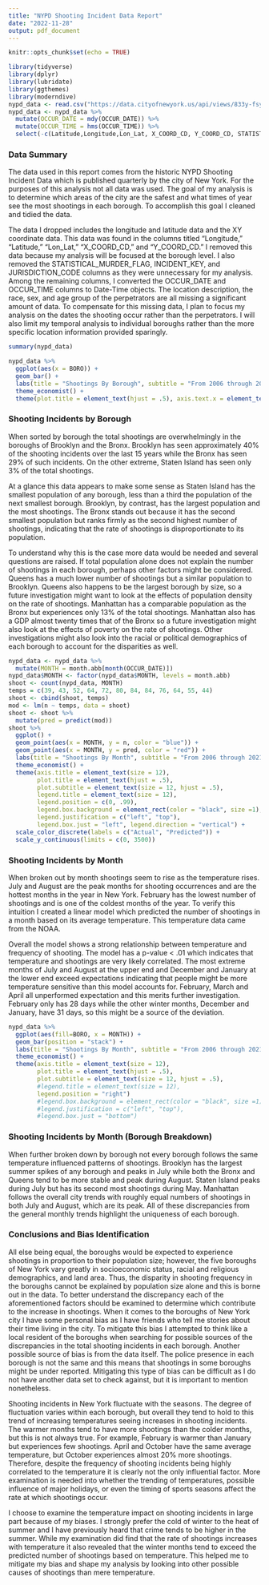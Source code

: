---
title: "NYPD Shooting Incident Data Report"
date: "2022-11-28"
output: pdf_document
---

```{r setup, include=FALSE}
knitr::opts_chunk$set(echo = TRUE)
```

```{r, message=FALSE}
library(tidyverse)
library(dplyr)
library(lubridate)
library(ggthemes)
library(moderndive)
nypd_data <- read.csv("https://data.cityofnewyork.us/api/views/833y-fsy8/rows.csv?accessType=DOWNLOAD")
nypd_data <- nypd_data %>%
  mutate(OCCUR_DATE = mdy(OCCUR_DATE)) %>%
  mutate(OCCUR_TIME = hms(OCCUR_TIME)) %>%
  select(-c(Latitude,Longitude,Lon_Lat, X_COORD_CD, Y_COORD_CD, STATISTICAL_MURDER_FLAG, INCIDENT_KEY, JURISDICTION_CODE))
```

### Data Summary

  The data used in this report comes from the historic NYPD Shooting Incident Data which is published quarterly by the city of New York. For the purposes of this analysis not all data was used. The goal of my analysis is to determine which areas of the city are the safest and what times of year see the most shootings in each borough. To accomplish this goal I cleaned and tidied the data.

  The data I dropped includes the longitude and latitude data and the XY coordinate data. This data was found in the columns titled "Longitude," "Latitude," "Lon_Lat," "X_COORD_CD," and "Y_COORD_CD." I removed this data because my analysis will be focused at the borough level. I also removed the STATISTICAL_MURDER_FLAG, INCIDENT_KEY, and JURISDICTION_CODE columns as they were unnecessary for my analysis. Among the remaining columns, I converted the OCCUR_DATE and OCCUR_TIME columns to Date-Time objects. The location description, the race, sex, and age group of the perpetrators are all missing a significant amount of data. To compensate for this missing data, I plan to focus my analysis on the dates the shooting occur rather than the perpetrators. I will also limit my temporal analysis to individual boroughs rather than the more specific location information provided sparingly.


```{r}
summary(nypd_data)
```

```{r,fig.height=5}
nypd_data %>%
  ggplot(aes(x = BORO)) +
  geom_bar() +
  labs(title = "Shootings By Borough", subtitle = "From 2006 through 2021", y= "Total Shootings", x= "Borough") +
  theme_economist() +
  theme(plot.title = element_text(hjust = .5), axis.text.x = element_text(angle = 90), plot.subtitle = element_text(size = 12, hjust = .5), axis.title = element_text(size = 12))
```

### Shooting Incidents by Borough

  When sorted by borough the total shootings are overwhelmingly in the boroughs of Brooklyn and the Bronx. Brooklyn has seen approximately 40% of the shooting incidents over the last 15 years while the Bronx has seen 29% of such incidents. On the other extreme, Staten Island has seen only 3% of the total shootings.
  
  At a glance this data appears to make some sense as Staten Island has the smallest population of any borough, less than a third the population of the next smallest borough. Brooklyn, by contrast, has the largest population and the most shootings. The Bronx stands out because it has the second smallest population but ranks firmly as the second highest number of shootings, indicating that the rate of shootings is disproportionate to its population.
  
  To understand why this is the case more data would be needed and several questions are raised. If total population alone does not explain the number of shootings in each borough, perhaps other factors might be considered. Queens has a much lower number of shootings but a similar population to Brooklyn. Queens also happens to be the largest borough by size, so a future investigation might want to look at the effects of population density on the rate of shootings. Manhattan has a comparable population as the Bronx but experiences only 13% of the total shootings. Manhattan also has a GDP almost twenty times that of the Bronx so a future investigation might also look at the effects of poverty on the rate of shootings. Other investigations might also look into the racial or political demographics of each borough to account for the disparities as well.

```{r}
nypd_data <- nypd_data %>%
  mutate(MONTH = month.abb[month(OCCUR_DATE)])
nypd_data$MONTH <- factor(nypd_data$MONTH, levels = month.abb)
shoot <- count(nypd_data, MONTH)
temps = c(39, 43, 52, 64, 72, 80, 84, 84, 76, 64, 55, 44)
shoot <- cbind(shoot, temps)
mod <- lm(n ~ temps, data = shoot)
shoot <- shoot %>%
  mutate(pred = predict(mod))
shoot %>%
  ggplot() +    
  geom_point(aes(x = MONTH, y = n, color = "blue")) +
  geom_point(aes(x = MONTH, y = pred, color = "red")) +
  labs(title = "Shootings By Month", subtitle = "From 2006 through 2021", y= "Total Shootings", x= "Month", colour = "Legend") +
  theme_economist() +
  theme(axis.title = element_text(size = 12),
        plot.title = element_text(hjust = .5),
        plot.subtitle = element_text(size = 12, hjust = .5),
        legend.title = element_text(size = 12),
        legend.position = c(0, .99),
        legend.box.background = element_rect(color = "black", size =1), 
        legend.justification = c("left", "top"), 
        legend.box.just = "left", legend.direction = "vertical") +
  scale_color_discrete(labels = c("Actual", "Predicted")) +
  scale_y_continuous(limits = c(0, 3500))
```

### Shooting Incidents by Month

  When broken out by month shootings seem to rise as the temperature rises. July and August are the peak months for shooting occurrences and are the hottest months in the year in New York. February has the lowest number of shootings and is one of the coldest months of the year. To verify this intuition I created a linear model which predicted the number of shootings in a month based on its average temperature. This temperature data came from the NOAA.
  
  Overall the model shows a strong relationship between temperature and frequency of shooting. The model has a p-value < .01 which indicates that temperature and shootings are very likely correlated. The most extreme months of July and August at the upper end and December and January at the lower end exceed expectations indicating that people might be more temperature sensitive than this model accounts for. February, March and April all unperformed expectation and this merits further investigation. February only has 28 days while the other winter months, December and January, have 31 days, so this might be a source of the deviation.

```{r, fig.width=8}
nypd_data %>%
  ggplot(aes(fill=BORO, x = MONTH)) +
  geom_bar(position = "stack") +
  labs(title = "Shootings By Month", subtitle = "From 2006 through 2021", y= "Total Shootings", x= "Month", colour = "Legend") +
  theme_economist() +
  theme(axis.title = element_text(size = 12),
        plot.title = element_text(hjust = .5),
        plot.subtitle = element_text(size = 12, hjust = .5),
        #legend.title = element_text(size = 12),
        legend.position = "right")
        #legend.box.background = element_rect(color = "black", size =1), 
        #legend.justification = c("left", "top"), 
        #legend.box.just = "bottom")
```

### Shooting Incidents by Month (Borough Breakdown)
  When further broken down by borough not every borough follows the same temperature influenced patterns of shootings. Brooklyn has the largest summer spikes of any borough and peaks in July while both the Bronx and Queens tend to be more stable and peak during August. Staten Island peaks during July but has its second most shootings during May. Manhattan follows the overall city trends with roughly equal numbers of shootings in both July and August, which are its peak. All of these discrepancies from the general monthly trends highlight the uniqueness of each borough.

### Conclusions and Bias Identification
  
  All else being equal, the boroughs would be expected to experience shootings in proportion to their population size; however, the five boroughs of New York vary greatly in socioeconomic status, racial and religious demographics, and land area. Thus, the disparity in shooting frequency in the boroughs cannot be explained by population size alone and this is borne out in the data. To better understand the discrepancy each of the aforementioned factors should be examined to determine which contribute to the increase in shootings.
    When it comes to the boroughs of New York city I have some personal bias as I have friends who tell me stories about their time living in the city. To mitigate this bias I attempted to think like a local resident of the boroughs when searching for possible sources of the discrepancies in the total shooting incidents in each borough. Another possible source of bias is from the data itself. The police presence in each borough is not the same and this means that shootings in some boroughs might be under reported. Mitigating this type of bias can be difficult as I do not have another data set to check against, but it is important to mention nonetheless. 
  
  Shooting incidents in New York fluctuate with the seasons. The degree of fluctuation varies within each borough, but overall they tend to hold to this trend of increasing temperatures seeing increases in shooting incidents. The warmer months tend to have more shootings than the colder months, but this is not always true. For example, February is warmer than January but experiences few shootings. April and October have the same average temperature, but October experiences almost 20% more shootings. Therefore, despite the frequency of shooting incidents being highly correlated to the temperature it is clearly not the only influential factor. More examination is needed into whether the trending of temperatures, possible influence of major holidays, or even the timing of sports seasons affect the rate at which shootings occur.
  
  I choose to examine the temperature impact on shooting incidents in large part because of my biases. I strongly prefer the cold of winter to the heat of summer and I have previously heard that crime tends to be higher in the summer. While my examination did find that the rate of shootings increases with temperature it also revealed that the winter months tend to exceed the predicted number of shootings based on temperature. This helped me to mitigate my bias and shape my analysis by looking into other possible causes of shootings than mere temperature. 
